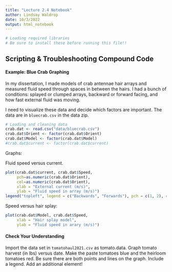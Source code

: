 ```yaml
---
title: "Lecture 2.4 Notebook"
author: Lindsay Waldrop
date: 10/3/2022
output: html_notebook
---
```


```r
# Loading required libraries
# Be sure to install these before running this file!!

```

## Scripting & Troubleshooting Compound Code

#### Example: Blue Crab Graphing

In my dissertation, I made models of crab antennae hair arrays and measured fluid speed through spaces in between the hairs. I had a bunch of conditions: splayed or clumped arrays, backward or forward facing, and how fast external fluid was moving. 

I need to visualize these data and decide which factors are important. The data are in `bluecrab.csv` in the data zip.

```r
# Loading and cleaning data
crab.dat <- read.csv("data/bluecrab.csv")
crab.dat$Orient <- factor(crab.dat$Orient)
crab.dat$Model <- factor(crab.dat$Model)
#crab.dat$current <- factor(crab.dat$current)
```

Graphs: 

 Fluid speed versus current.
```r
plot(crab.dat$current, crab.dat$Speed, 
     pch=as.numeric(crab.dat$Orient),
     col=as.numeric(crab.dat$Orient),
     xlab = "External current (m/s)", 
     ylab = "Fluid speed in array (m/s)")
legend("topleft", legend = c("Backwards", "Forwards"), pch = c(1, 2), col = c(1, 2))
```

Speed versus hair splay:
```r
plot(crab.dat$Model, crab.dat$Speed, 
     xlab = "Hair splay model", 
     ylab = "Fluid speed in arary (m/s)")

```



#### Check Your Understanding

Import the data set in `tomatohaul2021.csv` as tomato.data. Graph tomato harvest (in lbs) versus date. Make the paste tomatoes blue and the heirloom tomatoes red. Be sure there are both points and lines on the graph. Include a legend. Add an additional element! 

```r

```

